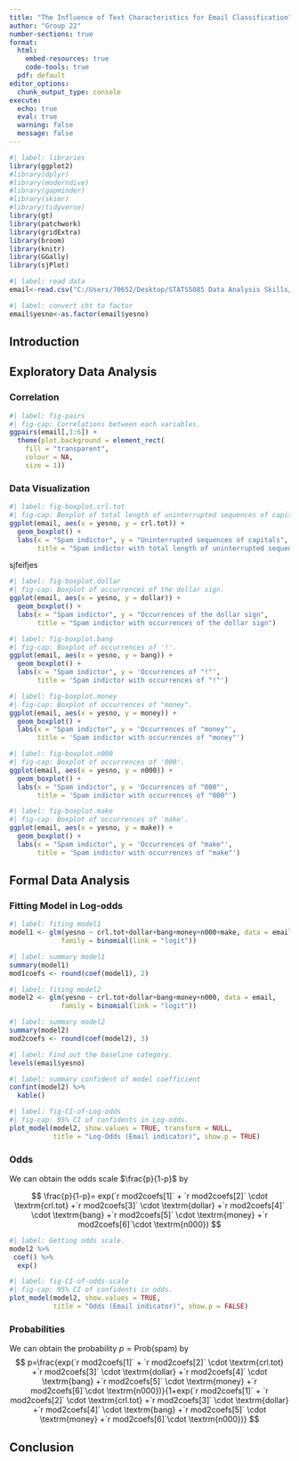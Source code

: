 ```yaml
---
title: "The Influence of Text Characteristics for Email Classification"
author: "Group 22"
number-sections: true
format: 
  html:
    embed-resources: true
    code-tools: true
  pdf: default
editor_options: 
  chunk_output_type: console
execute:
  echo: true
  eval: true
  warning: false
  message: false
---
```


```r
#| label: libraries
library(ggplot2)
#library(dplyr)
#library(moderndive)
#library(gapminder)
#library(skimr)
#library(tidyverse)
library(gt)
library(patchwork)
library(gridExtra)
library(broom)
library(knitr)
library(GGally)
library(sjPlot)
```

```r
#| label: read data
email<-read.csv("C:/Users/70652/Desktop/STATS5085 Data Analysis Skills/Project 2/DAS-Group-22/dataset22.csv")
```

```r
#| label: convert cht to factor
email$yesno<-as.factor(email$yesno)
```
## Introduction






## Exploratory Data Analysis {#sec-EDA}

### Correlation

```r
#| label: fig-pairs
#| fig-cap: Correlations between each variables.
ggpairs(email[,1:6]) +
  theme(plot.background = element_rect(
    fill = "transparent",
    colour = NA,
    size = 1))
```

### Data Visualization

```r
#| label: fig-boxplot.crl.tot
#| fig-cap: Boxplot of total length of uninterrupted sequences of capitals.
ggplot(email, aes(x = yesno, y = crl.tot)) +
  geom_boxplot() +
  labs(x = "Spam indictor", y = "Uninterrupted sequences of capitals", 
       title = "Spam indictor with total length of uninterrupted sequences of capitals")
```
sjfeifjes
```r
#| label: fig-boxplot.dollar
#| fig-cap: Boxplot of occurrences of the dollar sign.
ggplot(email, aes(x = yesno, y = dollar)) +
  geom_boxplot() +
  labs(x = "Spam indictor", y = "Occurrences of the dollar sign", 
       title = "Spam indictor with occurrences of the dollar sign")
```

```r
#| label: fig-boxplot.bang
#| fig-cap: Boxplot of occurrences of '!'.
ggplot(email, aes(x = yesno, y = bang)) +
  geom_boxplot() +
  labs(x = "Spam indictor", y = 'Occurrences of "!"', 
       title = 'Spam indictor with occurrences of "!"')
```

```r
#| label: fig-boxplot.money
#| fig-cap: Boxplot of occurrences of "money".
ggplot(email, aes(x = yesno, y = money)) +
  geom_boxplot() +
  labs(x = "Spam indictor", y = 'Occurrences of "money"', 
       title = 'Spam indictor with occurrences of "money"')
```

```r
#| label: fig-boxplot.n000
#| fig-cap: Boxplot of occurrences of '000'.
ggplot(email, aes(x = yesno, y = n000)) +
  geom_boxplot() +
  labs(x = "Spam indictor", y = 'Occurrences of "000"', 
       title = 'Spam indictor with occurrences of "000"')
```

```r
#| label: fig-boxplot.make
#| fig-cap: Boxplot of occurrences of 'make'.
ggplot(email, aes(x = yesno, y = make)) +
  geom_boxplot() +
  labs(x = "Spam indictor", y = 'Occurrences of "make"', 
       title = 'Spam indictor with occurrences of "make"')
```

## Formal Data Analysis

### Fitting Model in Log-odds

```r
#| label: fiting model1
model1 <- glm(yesno ~ crl.tot+dollar+bang+money+n000+make, data = email, 
             family = binomial(link = "logit"))
```

```r
#| label: summary model1
summary(model1)
mod1coefs <- round(coef(model1), 2)
```

```r
#| label: fiting model2
model2 <- glm(yesno ~ crl.tot+dollar+bang+money+n000, data = email, 
             family = binomial(link = "logit"))
```

```r
#| label: summary model2
summary(model2)
mod2coefs <- round(coef(model2), 3)
```

```r
#| label: Find out the baseline category.
levels(email$yesno)
```



\begin{align}
\ln\left(\frac{p}{1-p}\right) &= \alpha + \beta_{crl.tot} \cdot \textrm{crl.tot} +\beta_{dollar} \cdot \textrm{dollar} +\beta_{bang} \cdot \textrm{bang} +\nonumber\\&\hspace{0.5cm}\beta_{money} \cdot \textrm{money} +\beta_{n000} \cdot \textrm{n000} \nonumber\\&= `r mod2coefs[1]` + `r mod2coefs[2]` \cdot \textrm{crl.tot} +`r mod2coefs[3]` \cdot \textrm{dollar} +`r mod2coefs[4]` \cdot \textrm{bang} +`r mod2coefs[5]` \cdot \textrm{money} +`r mod2coefs[6]`\cdot \textrm{n000} \nonumber
\end{align}








```r
#| label: summary confident of model coefficient
confint(model2) %>%
  kable()
```

```r
#| label: fig-CI-of-Log-odds
#| fig-cap: 95% CI of confidents in Log-odds.
plot_model(model2, show.values = TRUE, transform = NULL,
           title = "Log-Odds (Email indicator)", show.p = TRUE)
```



### Odds
We can obtain the odds scale $\frac{p}{1-p}$ by

$$
\frac{p}{1-p}= exp(`r mod2coefs[1]` + `r mod2coefs[2]` \cdot \textrm{crl.tot} +`r mod2coefs[3]` \cdot \textrm{dollar} +`r mod2coefs[4]` \cdot \textrm{bang} +`r mod2coefs[5]` \cdot \textrm{money} +`r mod2coefs[6]`\cdot \textrm{n000})
$$





```r
#| label: Getting odds scale.
model2 %>%
 coef() %>%
  exp()
```



```r
#| label: fig-CI-of-odds-scale
#| fig-cap: 95% CI of confidents in odds.
plot_model(model2, show.values = TRUE,
           title = "Odds (Email indicator)", show.p = FALSE)
```


### Probabilities
We can obtain the probability $p=\text{Prob}(\text{spam})$ by
$$
p=\frac{exp(`r mod2coefs[1]` + `r mod2coefs[2]` \cdot \textrm{crl.tot} +`r mod2coefs[3]` \cdot \textrm{dollar} +`r mod2coefs[4]` \cdot \textrm{bang} +`r mod2coefs[5]` \cdot \textrm{money} +`r mod2coefs[6]`\cdot \textrm{n000})}{1+exp(`r mod2coefs[1]` + `r mod2coefs[2]` \cdot \textrm{crl.tot} +`r mod2coefs[3]` \cdot \textrm{dollar} +`r mod2coefs[4]` \cdot \textrm{bang} +`r mod2coefs[5]` \cdot \textrm{money} +`r mod2coefs[6]`\cdot \textrm{n000})}
$$


## Conclusion
